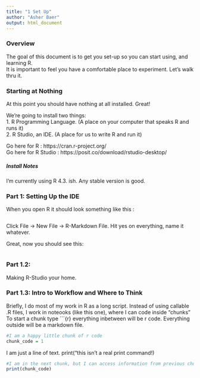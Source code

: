 ---
title: "1 Set Up"
author: "Asher Baer"
output: html_document
---

### Overview

The goal of this document is to get you set-up so you can start using, and learning R.\
It is important to feel you have a comfortable place to experiment. Let's walk thru it.

### Starting at Nothing

At this point you should have nothing at all installed. Great!

We're going to install two things:    
1. R Programming Language. (A place on your computer that speaks R and runs it)   
2. R Studio, an IDE. (A place for us to write R and run it)   

Go here for R : https://cran.r-project.org/    
Go here for R Studio :   https://posit.co/download/rstudio-desktop/    

##### Install Notes    

I'm currently using R 4.3. ish. Any stable version is good.   

### Part 1: Setting Up the IDE

When you open R it should look something like this : 
```{r}

```

Click File -> New File -> R-Markdown File. 
Hit yes on everything, name it whatever. 

Great, now you should see this:
```{r}

```

### Part 1.2:

Making R-Studio your home.

### Part 1.3: Intro to Workflow and Where to Think

Briefly, I do most of my work in R as a long script. Instead of using callable .R files, I work in 
noteooks (like this one), where I can code inside "chunks"
To start a chunk type ```{r} everything inbetween will be r code. Everything outside will be a markdown file. 

```{r}
#I am a happy little chunk of r code
chunk_code = 1
```

I am just a line of text. print("this isn't a real print command!)

```{r}
#I am in the next chunk, but I can access information from previous chunks
print(chunk_code)
```

